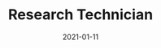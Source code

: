 ---
date: 2021-01-11
title: Research Technician
company: SF BUILD
location: Remote
range: January 2021 - Present
url: https://sfbuild.sfsu.edu/
featureImage: sfbuildmockup.png
description:
    - Develop an online platform using WordPress to help disseminate SF BUILD research.
    - Adapt research into self-paced online learning modules to help increase accessibility.
    - Lead and manage the migration of the SF BUILD site from Drupal 7 to Drupal 8.
---
